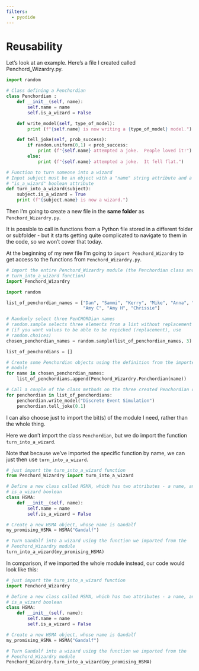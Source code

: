 ```yaml
---
filters:
  - pyodide
---
```


# Reusability

Let’s look at an example.  Here’s a file I created called Penchord_Wizardry.py.

```python

import random

# Class defining a Penchordian
class Penchordian :
    def __init__(self, name):
        self.name = name
        self.is_a_wizard = False

    def write_model(self, type_of_model):
        print (f"{self.name} is now writing a {type_of_model} model.")

    def tell_joke(self, prob_success):
        if random.uniform(0,1) < prob_success:
            print (f"{self.name} attempted a joke.  People loved it!")
        else:
            print (f"{self.name} attempted a joke.  It fell flat.")

# Function to turn someone into a wizard
# Input subject must be an object with a "name" string attribute and a
# "is_a_wizard" boolean attribute
def turn_into_a_wizard(subject):
    subject.is_a_wizard = True
    print (f"{subject.name} is now a wizard.")

```


Then I'm going to create a new file in the **same folder** as `Penchord_Wizardry.py`.

:::{.callout-tip}
It is possible to call in functions from a Python file stored in a different folder or subfolder - but it starts getting quite complicated to navigate to them in the code, so we won't cover that today.
:::

At the beginning of my new file I'm going to `import Penchord_Wizardry` to get access to the functions from `Penchord_Wizardry.py`.

```python
# import the entire Penchord_Wizardry module (the Penchordian class and the
# turn_into_a_wizard function)
import Penchord_Wizardry

import random

list_of_penchordian_names = ["Dan", "Sammi", "Kerry", "Mike", "Anna", "Tom",
                             "Amy C", "Amy H", "Chrissie"]

# Randomly select three PenCHORDian names
# random.sample selects three elements from a list without replacement
# (if you want values to be able to be repicked (replacement), use
# random.choices)
chosen_penchordian_names = random.sample(list_of_penchordian_names, 3)

list_of_penchordians = []

# Create some Penchordian objects using the definition from the imported
# module
for name in chosen_penchordian_names:
    list_of_penchordians.append(Penchord_Wizardry.Penchordian(name))

# Call a couple of the class methods on the three created Penchordian objects
for penchordian in list_of_penchordians:
    penchordian.write_model("Discrete Event Simulation")
    penchordian.tell_joke(0.1)


```



I can also choose just to import the bit(s) of the module I need, rather than the whole thing.

Here we don't import the class `Penchordian`, but we do import the function `turn_into_a_wizard`.

:::{.callout-tip}
Note that because we've imported the specific function by name, we can just then use `turn_into_a_wizard`.
:::


```python
# just import the turn_into_a_wizard function
from Penchord_Wizardry import turn_into_a_wizard

# Define a new class called HSMA, which has two attributes - a name, and an
# is_a_wizard boolean
class HSMA:
    def __init__(self, name):
        self.name = name
        self.is_a_wizard = False

# Create a new HSMA object, whose name is Gandalf
my_promising_HSMA = HSMA("Gandalf")

# Turn Gandalf into a wizard using the function we imported from the
# Penchord_Wizardry module
turn_into_a_wizard(my_promising_HSMA)
```

In comparison, if we imported the whole module instead, our code would look like this:

```python
# just import the turn_into_a_wizard function
import Penchord_Wizardry

# Define a new class called HSMA, which has two attributes - a name, and an
# is_a_wizard boolean
class HSMA:
    def __init__(self, name):
        self.name = name
        self.is_a_wizard = False

# Create a new HSMA object, whose name is Gandalf
my_promising_HSMA = HSMA("Gandalf")

# Turn Gandalf into a wizard using the function we imported from the
# Penchord_Wizardry module
Penchord_Wizardry.turn_into_a_wizard(my_promising_HSMA)
```
